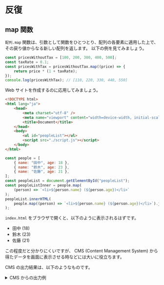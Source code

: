 # 反復

## map 関数

`配列.map` 関数は、引数として関数をひとつとり、配列の各要素に適用した上で、その戻り値からなる新しい配列を返します。
以下の例を見てみましょう。

```js
const pricesWithoutTax = [100, 200, 300, 400, 500];
const taxRate = 0.1;
const pricesWithTax = pricesWithoutTax.map((price) => {
    return price * (1 + taxRate);
});
console.log(pricesWithTax); // [110, 220, 330, 440, 550]
```

Web サイトを作成するのに応用してみましょう。

```html filename="index.html"
<!DOCTYPE html>
<html lang="ja">
    <head>
        <meta charset="utf-8" />
        <meta name="viewport" content="width=device-width, initial-scale=1.0" />
        <title>Document</title>
    </head>
    <body>
        <ul id="peopleList"></ul>
        <script src="./script.js"></script>
    </body>
</html>
```

```js filename="script.js"
const people = [
    { name: "田中", age: 18 },
    { name: "鈴木", age: 23 },
    { name: "佐藤", age: 21 },
];
const peopleList = document.getElementById("peopleList");
const peopleListInner = people.map(
    (person) => `<li>${person.name} (${person.age})</li>`
);
peopleList.innerHTML(
    people.map((person) => `<li>${person.name} (${person.age})</li>`).join("")
);
```

`index.html` をブラウザで開くと、以下のように表示されるはずです。

-   田中 (18)
-   鈴木 (23)
-   佐藤 (21)

この程度だと分かりにくいですが、 CMS (Content Management System) から得たデータを画面に表示させる時などには大いに役立ちます。

CMS の出力結果は、以下のようなものです。

<details>
    <summary>CMS からの出力例</summary>

    WordPress の REST API からは、以下のような出力が得られます。
    （本来はこの何倍もの出力があるはずですが、見やすさのために表示項目を制限しています。）

```json
[
    {
        "id": 11199,
        "slug": "2403-tour-notredameseishin",
        "title": {
            "rendered": "2024/03/27 ノートルダム清心中・高等学校 東大ツアー"
        }
    },
    {
        "id": 11093,
        "slug": "2403-tour-yahata",
        "title": {
            "rendered": "2024/03/27 八幡高等学校 東大ツアー"
        }
    },
    {
        "id": 11087,
        "slug": "2403-tour-shakairenkei",
        "title": {
            "rendered": "2024/03/25-26 「東大の研究室をのぞいてみよう！～多様な学生を東大に～」プログラム"
        }
    },
    {
        "id": 11126,
        "slug": "2403-online-kokura",
        "title": {
            "rendered": "2024/03/19 小倉高等学校 オンライン"
        }
    },
    {
        "id": 11022,
        "slug": "2403-online-oshima",
        "title": {
            "rendered": "2024/03/18 大島高等学校 オンライン"
        }
    },
    {
        "id": 11039,
        "slug": "2403-hybrid-iwakuni",
        "title": {
            "rendered": "2024/03/15 岩国高等学校 地方出張セミナー"
        }
    },
    {
        "id": 10969,
        "slug": "2403-tour-sendaidaisan",
        "title": {
            "rendered": "2024/03/08 仙台第三高等学校 東大ツアー"
        }
    },
    {
        "id": 10925,
        "slug": "2403-hybrid-harunogakko",
        "title": {
            "rendered": "2024/03/02~03 春の学校 出張セミナー"
        }
    },
    {
        "id": 10904,
        "slug": "kyoshitsu-hongo-2024",
        "title": {
            "rendered": "【2024最新】東大二次試験の教室 理系編【本郷キャンパス】"
        }
    },
    {
        "id": 10884,
        "slug": "kyoshitsu-komaba-2024",
        "title": {
            "rendered": "【2024最新】東大二次試験の教室 文系編【駒場キャンパス】"
        }
    },
    {
        "id": 10950,
        "slug": "2402-online-takada",
        "title": {
            "rendered": "2024/02/20 高田高等学校 オンライン"
        }
    },
    {
        "id": 10805,
        "slug": "2312-hybrid-isahaya",
        "title": {
            "rendered": "2023/12/28 諫早高等学校・附属中学校 地方出張セミナー"
        }
    },
    {
        "id": 10777,
        "slug": "2312-tour-goshogawara",
        "title": {
            "rendered": "2023/12/23 五所川原高等学校 東大ツアー"
        }
    },
    {
        "id": 10670,
        "slug": "2312-tour-johnouchi",
        "title": {
            "rendered": "2023/12/23 城ノ内中等教育学校 東大ツアー"
        }
    },
    {
        "id": 10712,
        "slug": "2312-online-marugame",
        "title": {
            "rendered": "2023/12/17 丸亀高等学校 オンライン"
        }
    },
    {
        "id": 10594,
        "slug": "2312-tour-fujiedahigashi",
        "title": {
            "rendered": "2023/12/10 藤枝東高等学校 東大ツアー"
        }
    },
    {
        "id": 10615,
        "slug": "2312-online-yashiro",
        "title": {
            "rendered": "2023/12/09 屋代高等学校 オンライン"
        }
    },
    {
        "id": 10572,
        "slug": "2312-tour-akitaminami",
        "title": {
            "rendered": "2023/12/03 秋田南高等学校・中等部 東大ツアー"
        }
    },
    {
        "id": 10496,
        "slug": "study-choose-university",
        "title": {
            "rendered": "【東大生に聞く】志望校・併願校の選び方【大学受験】"
        }
    },
    {
        "id": 10891,
        "slug": "2311-tour-joso",
        "title": {
            "rendered": "2023/11/18 常総学院高等学校ツアー"
        }
    },
    {
        "id": 10501,
        "slug": "study-jukuyobiko-hitsuyo",
        "title": {
            "rendered": "東大合格に塾・予備校は必要？ 現役東大生に聞いてみた！"
        }
    },
    {
        "id": 10522,
        "slug": "2310-tour-sundaikofu",
        "title": {
            "rendered": "2023/10/28 駿台甲府中学校 東大ツアー"
        }
    },
    {
        "id": 10625,
        "slug": "2310-tour-sundaikofu-hs",
        "title": {
            "rendered": "2023/10/07 駿台甲府高等学校 東大ツアー"
        }
    },
    {
        "id": 10457,
        "slug": "2310-trip-matsumotofukashi",
        "title": {
            "rendered": "2023/10/07 長野県松本深志高等学校 出張セミナー"
        }
    },
    {
        "id": 10310,
        "slug": "agriculture-recommendation",
        "title": {
            "rendered": "興味を探した先に～農学部推薦入試を経て～"
        }
    }
]
```

</details>

